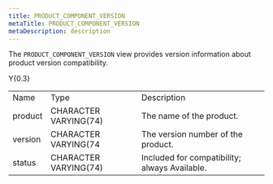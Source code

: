 ```yaml
---
title: PRODUCT_COMPONENT_VERSION
metaTitle: PRODUCT_COMPONENT_VERSION
metaDescription: description
---
```


The `PRODUCT_COMPONENT_VERSION` view provides version information about
product version compatibility.

<div class="tabularcolumns">

Y{0.3}

</div>

|         |                       |                                               |
| ------- | --------------------- | --------------------------------------------- |
| Name    | Type                  | Description                                   |
| product | CHARACTER VARYING(74) | The name of the product.                      |
| version | CHARACTER VARYING(74  | The version number of the product.            |
| status  | CHARACTER VARYING(74) | Included for compatibility; always Available. |
